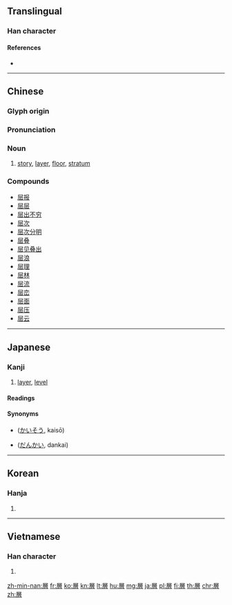 {{also|层}}<!-- may be replaced by zh-forms -->
==Translingual==

===Han character===
{{Han char|rn=44|rad=尸|as=12|sn=15|four=77266|canj=SCWA|ids=⿸尸曾}}

====References====
* {{Han ref|kx=0303.400|dkj=07798|dj=0601.340|hdz=20981.030|uh=5C64|ud=23652|bh=BC68|bd=48232}}

----

==Chinese==
{{zh-forms|s=层}}

===Glyph origin===
{{Han etym}}
{{Han compound|尸|曾|ls=psc|c1=s|c2=p}}

===Pronunciation===
{{zh-pron
|m=céng|ma=y
|c=cang4
|h=pfs=chhèn
|md=
|mn=chân/chàn
|w=
|mc=y
|oc=y
|cat=n
}}

===Noun===
{{zh-noun}}

# [[story]], [[layer]], [[floor]], [[stratum]]

===Compounds===
* [[层报]]
* [[层层]]
* [[层出不穷]]
* [[层次]]
* [[层次分明]]
* [[层叠]]
* [[层见叠出]]
* [[层浪]]
* [[层理]]
* [[层林]]
* [[层流]]
* [[层峦]]
* [[层面]]
* [[层压]]
* [[层云]]

----

==Japanese==

===Kanji===
{{ja-kanji|grade=6|rs=尸12}}

# [[layer]], [[level]]

====Readings====
{{ja-readings
|goon=[[ぞう]] (zō) {{non-joyo-reading}}
|kanon=[[そう]] (sō)
|kun=[[こし]] (koshi) {{non-joyo-reading}}
}}

====Synonyms====
* {{l|ja|階層}} ([[かいそう]], kaisō)
* {{l|ja|段階}} ([[だんかい]], dankai)

----

==Korean==

===Hanja===
{{ko-hanja|hangeul=층|rv=cheung|mr=ch'ŭng}}

# {{defn|lang=ko|sort=尸12}}

----

==Vietnamese==

===Han character===
{{vi-hantu|[[tằng]], [[tầng]], [[tàng]], [[từng]]|rs=尸12}}

# {{defn|lang=vi|sort=尸12}}

[[zh-min-nan:層]]
[[fr:層]]
[[ko:層]]
[[kn:層]]
[[lt:層]]
[[hu:層]]
[[mg:層]]
[[ja:層]]
[[pl:層]]
[[fi:層]]
[[th:層]]
[[chr:層]]
[[zh:層]]